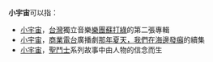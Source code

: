 '''小宇宙'''可以指：
*[[小宇宙|小宇宙]]，[[台灣|台灣]]獨立音樂[[樂團|樂團]][[蘇打綠|蘇打綠]]的第二張專輯
*[[小宇宙_(廣播劇)|小宇宙]]，[[商業電台|商業電台]]廣播劇[[那年夏天，我們在海邊發癲|那年夏天，我們在海邊發癲]]的續集
*[[聖鬥士星矢|小宇宙]]，[[聖鬥士星矢|聖鬥士]]系列故事中由人物的信念而生

{{Disambig}}